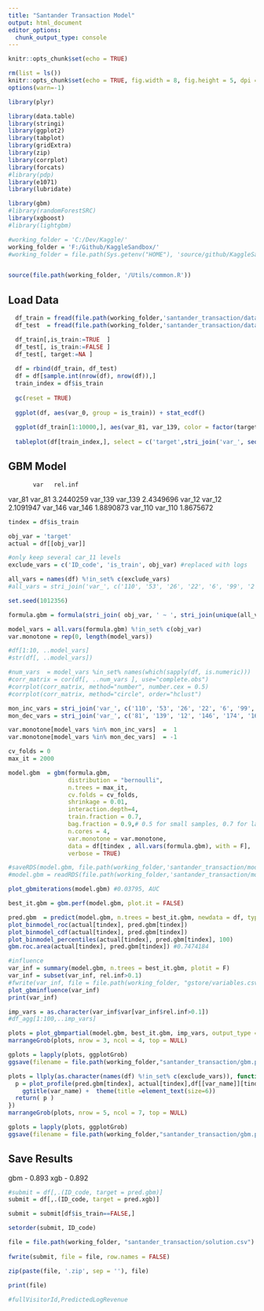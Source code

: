 ---
title: "Santander Transaction Model"
output: html_document
editor_options: 
  chunk_output_type: console
---

```{r setup, include=FALSE}
knitr::opts_chunk$set(echo = TRUE)

rm(list = ls())
knitr::opts_chunk$set(echo = TRUE, fig.width = 8, fig.height = 5, dpi = 240)
options(warn=-1)

library(plyr)

library(data.table)
library(stringi)
library(ggplot2)
library(tabplot)
library(gridExtra)
library(zip)
library(corrplot)
library(forcats)
#library(pdp)
library(e1071)
library(lubridate)

library(gbm)
#library(randomForestSRC)
library(xgboost)
#library(lightgbm)

#working_folder = 'C:/Dev/Kaggle/'
working_folder = 'F:/Github/KaggleSandbox/'
#working_folder = file.path(Sys.getenv("HOME"), 'source/github/KaggleSandbox/')


source(file.path(working_folder, '/Utils/common.R'))
```

## Load Data

```{r load_data}

  df_train = fread(file.path(working_folder,'santander_transaction/data/train.csv'), check.names=T)#, nrows = 10000)
  df_test  = fread(file.path(working_folder,'santander_transaction/data/test.csv'),  check.names=T)#, nrows = 10000)

  df_train[,is_train:=TRUE  ]
  df_test[, is_train:=FALSE ]
  df_test[, target:=NA ]
  
  df = rbind(df_train, df_test)
  df = df[sample.int(nrow(df), nrow(df)),]
  train_index = df$is_train
  
  gc(reset = TRUE)
  
  ggplot(df, aes(var_0, group = is_train)) + stat_ecdf()
  
  ggplot(df_train[1:10000,], aes(var_81, var_139, color = factor(target) )) + geom_point(alpha = 0.2)
  
  tableplot(df[train_index,], select = c('target',stri_join('var_', seq(0, 10))), sortCol = 'var_0')
```

## GBM Model
           var   rel.inf
var_81   var_81 3.2440259
var_139 var_139 2.4349696
var_12   var_12 2.1091947
var_146 var_146 1.8890873
var_110 var_110 1.8675672


```{r gbm_model}

tindex = df$is_train

obj_var = 'target'
actual = df[[obj_var]]

#only keep several car_11 levels
exclude_vars = c('ID_code', 'is_train', obj_var) #replaced with logs

all_vars = names(df) %!in_set% c(exclude_vars)
#all_vars = stri_join('var_', c('110', '53', '26', '22', '6', '99', '2', '78'))

set.seed(1012356)

formula.gbm = formula(stri_join( obj_var, ' ~ ', stri_join(unique(all_vars), collapse = ' + ')))

model_vars = all.vars(formula.gbm) %!in_set% c(obj_var)
var.monotone = rep(0, length(model_vars))

#df[1:10, ..model_vars]
#str(df[, ..model_vars])

#num_vars  = model_vars %in_set% names(which(sapply(df, is.numeric)))
#corr_matrix = cor(df[, ..num_vars ], use="complete.obs")
#corrplot(corr_matrix, method="number", number.cex = 0.5)
#corrplot(corr_matrix, method="circle", order="hclust")

mon_inc_vars = stri_join('var_', c('110', '53', '26', '22', '6', '99', '2', '78'))
mon_dec_vars = stri_join('var_', c('81', '139', '12', '146', '174', '166', '109', '80', '76', '165', '21', '198'))

var.monotone[model_vars %in% mon_inc_vars]  =  1
var.monotone[model_vars %in% mon_dec_vars]  = -1

cv_folds = 0
max_it = 2000

model.gbm  = gbm(formula.gbm,
                 distribution = "bernoulli",
                 n.trees = max_it,
                 cv.folds = cv_folds,
                 shrinkage = 0.01,
                 interaction.depth=4,
                 train.fraction = 0.7,
                 bag.fraction = 0.9,# 0.5 for small samples, 0.7 for large
                 n.cores = 4,
                 var.monotone = var.monotone,
                 data = df[tindex , all.vars(formula.gbm), with = F],
                 verbose = TRUE)

#saveRDS(model.gbm, file.path(working_folder,'santander_transaction/model_gbm.rds'))
#model.gbm = readRDS(file.path(working_folder,'santander_transaction/model_gbm.rds'))

plot_gbmiterations(model.gbm) #0.03795, AUC

best_it.gbm = gbm.perf(model.gbm, plot.it = FALSE)

pred.gbm  = predict(model.gbm, n.trees = best_it.gbm, newdata = df, type = 'response')
plot_binmodel_roc(actual[tindex], pred.gbm[tindex])
plot_binmodel_cdf(actual[tindex], pred.gbm[tindex])
plot_binmodel_percentiles(actual[tindex], pred.gbm[tindex], 100)
gbm.roc.area(actual[tindex], pred.gbm[tindex]) #0.7474184

#influence
var_inf = summary(model.gbm, n.trees = best_it.gbm, plotit = F)
var_inf = subset(var_inf, rel.inf>0.1)
#fwrite(var_inf, file = file.path(working_folder, "gstore/variables.csv"), row.names = FALSE)
plot_gbminfluence(var_inf)
print(var_inf)

imp_vars = as.character(var_inf$var[var_inf$rel.inf>0.1])
#df_agg[1:100,..imp_vars]

plots = plot_gbmpartial(model.gbm, best_it.gbm, imp_vars, output_type = 'response')
marrangeGrob(plots, nrow = 3, ncol = 4, top = NULL)

gplots = lapply(plots, ggplotGrob)
ggsave(filename = file.path(working_folder,"santander_transaction/gbm.pd.subset.pdf"), plot = marrangeGrob(gplots, nrow=4, ncol=5), device = 'pdf', width = 11, height = 8.5, dpi = 240)

plots = llply(as.character(names(df) %!in_set% c(exclude_vars)), function(var_name) {
  p = plot_profile(pred.gbm[tindex], actual[tindex],df[[var_name]][tindex], error_band = 'binom') +
    ggtitle(var_name) +  theme(title =element_text(size=6))
  return( p )
})
marrangeGrob(plots, nrow = 5, ncol = 7, top = NULL)

gplots = lapply(plots, ggplotGrob)
ggsave(filename = file.path(working_folder,"santander_transaction/gbm.profiles.subset.pdf"), plot = marrangeGrob(gplots, nrow=4, ncol=5), device = 'pdf', width = 11, height = 8.5, dpi = 240)

```

## Save Results
gbm - 0.893
xgb - 0.892

```{r save_results}

#submit = df[,.(ID_code, target = pred.gbm)]
submit = df[,.(ID_code, target = pred.xgb)]

submit = submit[df$is_train==FALSE,]

setorder(submit, ID_code)

file = file.path(working_folder, "santander_transaction/solution.csv")
  
fwrite(submit, file = file, row.names = FALSE)

zip(paste(file, '.zip', sep = ''), file)
  
print(file)

#fullVisitorId,PredictedLogRevenue

```